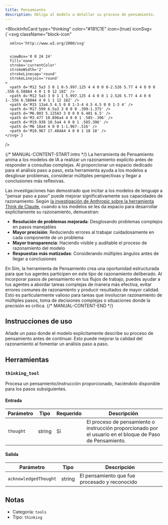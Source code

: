 ```yaml
---
title: Pensamiento
description: Obliga al modelo a detallar su proceso de pensamiento.
---
```



<BlockInfoCard 
  type="thinking"
  color="#181C1E"
  icon={true}
  iconSvg={`<svg className="block-icon"
      
      xmlns='http://www.w3.org/2000/svg'
      
      
      viewBox='0 0 24 24'
      fill='none'
      stroke='currentColor'
      strokeWidth='2'
      strokeLinecap='round'
      strokeLinejoin='round'
    >
      <path d='M12 5a3 3 0 1 0-5.997.125 4 4 0 0 0-2.526 5.77 4 4 0 0 0 .556 6.588A4 4 0 1 0 12 18Z' />
      <path d='M12 5a3 3 0 1 1 5.997.125 4 4 0 0 1 2.526 5.77 4 4 0 0 1-.556 6.588A4 4 0 1 1 12 18Z' />
      <path d='M15 13a4.5 4.5 0 0 1-3-4 4.5 4.5 0 0 1-3 4' />
      <path d='M17.599 6.5a3 3 0 0 0 .399-1.375' />
      <path d='M6.003 5.125A3 3 0 0 0 6.401 6.5' />
      <path d='M3.477 10.896a4 4 0 0 1 .585-.396' />
      <path d='M19.938 10.5a4 4 0 0 1 .585.396' />
      <path d='M6 18a4 4 0 0 1-1.967-.516' />
      <path d='M19.967 17.484A4 4 0 0 1 18 18' />
    </svg>`}
/>

{/* MANUAL-CONTENT-START:intro */}
La herramienta de Pensamiento anima a los modelos de IA a realizar un razonamiento explícito antes de responder a consultas complejas. Al proporcionar un espacio dedicado para el análisis paso a paso, esta herramienta ayuda a los modelos a desglosar problemas, considerar múltiples perspectivas y llegar a conclusiones más reflexivas.

Las investigaciones han demostrado que incitar a los modelos de lenguaje a "pensar paso a paso" puede mejorar significativamente sus capacidades de razonamiento. Según [la investigación de Anthropic sobre la herramienta Think de Claude](https://www.anthropic.com/engineering/claude-think-tool), cuando a los modelos se les da espacio para desarrollar explícitamente su razonamiento, demuestran:

- **Resolución de problemas mejorada**: Desglosando problemas complejos en pasos manejables
- **Mayor precisión**: Reduciendo errores al trabajar cuidadosamente en cada componente de un problema
- **Mayor transparencia**: Haciendo visible y auditable el proceso de razonamiento del modelo
- **Respuestas más matizadas**: Considerando múltiples ángulos antes de llegar a conclusiones

En Sim, la herramienta de Pensamiento crea una oportunidad estructurada para que tus agentes participen en este tipo de razonamiento deliberado. Al incorporar pasos de pensamiento en tus flujos de trabajo, puedes ayudar a tus agentes a abordar tareas complejas de manera más efectiva, evitar errores comunes de razonamiento y producir resultados de mayor calidad. Esto es particularmente valioso para tareas que involucran razonamiento de múltiples pasos, toma de decisiones complejas o situaciones donde la precisión es crítica.
{/* MANUAL-CONTENT-END */}

## Instrucciones de uso

Añade un paso donde el modelo explícitamente describe su proceso de pensamiento antes de continuar. Esto puede mejorar la calidad del razonamiento al fomentar un análisis paso a paso.

## Herramientas

### `thinking_tool`

Procesa un pensamiento/instrucción proporcionado, haciéndolo disponible para los pasos subsiguientes.

#### Entrada

| Parámetro | Tipo | Requerido | Descripción |
| --------- | ---- | -------- | ----------- |
| `thought` | string | Sí | El proceso de pensamiento o instrucción proporcionado por el usuario en el bloque de Paso de Pensamiento. |

#### Salida

| Parámetro | Tipo | Descripción |
| --------- | ---- | ----------- |
| `acknowledgedThought` | string | El pensamiento que fue procesado y reconocido |

## Notas

- Categoría: `tools`
- Tipo: `thinking`
